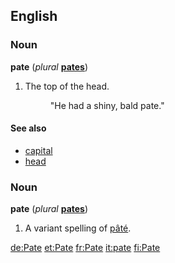 ==English==
===Noun===
'''pate''' (''plural'' '''[[pates]]''')

#The top of the head.
#: "He had a shiny, bald pate."

====See also====
*[[capital]]
*[[head]]

===Noun===
'''pate''' (''plural'' '''[[pates]]''')

#A variant spelling of [[pâté]].

[[de:Pate]]
[[et:Pate]]
[[fr:Pate]]
[[it:pate]]
[[fi:Pate]]